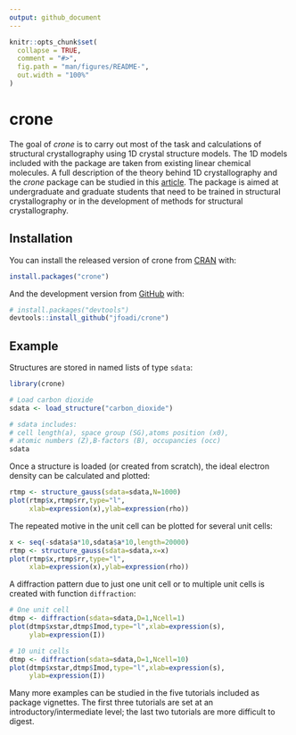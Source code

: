 ```yaml
---
output: github_document
---
```


<!-- README.md is generated from README.Rmd. Please edit that file -->

```r
knitr::opts_chunk$set(
  collapse = TRUE,
  comment = "#>",
  fig.path = "man/figures/README-",
  out.width = "100%"
)
```
# crone

<!-- badges: start -->
<!-- badges: end -->

The goal of *crone* is to carry out most of the task and calculations of structural crystallography using 1D crystal structure models. The 1D models included with the package are taken from existing linear chemical molecules. A full description of the theory behind 1D crystallography and the *crone* package can be studied in this [article](https://iopscience.iop.org/article/10.1088/1361-6404/aa8188). The package is aimed at undergraduate and graduate students that need to be trained in structural crystallography or in the development of methods for structural crystallography.

## Installation

You can install the released version of crone from [CRAN](https://CRAN.R-project.org) with:

``` r
install.packages("crone")
```

And the development version from [GitHub](https://github.com/) with:

``` r
# install.packages("devtools")
devtools::install_github("jfoadi/crone")
```
## Example

Structures are stored in named lists of type `sdata`:

```r
library(crone)

# Load carbon dioxide
sdata <- load_structure("carbon_dioxide")

# sdata includes: 
# cell length(a), space group (SG),atoms position (x0), 
# atomic numbers (Z),B-factors (B), occupancies (occ)
sdata
```

Once a structure is loaded (or created from scratch), the ideal electron density can be calculated and plotted:

```r
rtmp <- structure_gauss(sdata=sdata,N=1000)
plot(rtmp$x,rtmp$rr,type="l",
     xlab=expression(x),ylab=expression(rho))
```

The repeated motive in the unit cell can be plotted for several unit cells:

```r
x <- seq(-sdata$a*10,sdata$a*10,length=20000)
rtmp <- structure_gauss(sdata=sdata,x=x)
plot(rtmp$x,rtmp$rr,type="l",
     xlab=expression(x),ylab=expression(rho))
```

A diffraction pattern due to just one unit cell or to multiple unit cells is created with function `diffraction`:

```r
# One unit cell
dtmp <- diffraction(sdata=sdata,D=1,Ncell=1)
plot(dtmp$xstar,dtmp$Imod,type="l",xlab=expression(s),
     ylab=expression(I))

# 10 unit cells
dtmp <- diffraction(sdata=sdata,D=1,Ncell=10)
plot(dtmp$xstar,dtmp$Imod,type="l",xlab=expression(s),
     ylab=expression(I))
```

Many more examples can be studied in the five tutorials included as package vignettes. The first three tutorials are set at an introductory/intermediate level; the last two tutorials are more difficult to digest.
